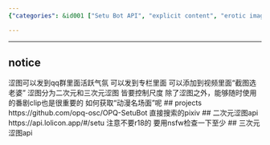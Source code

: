 ```yaml
---
{"categories": &id001 ["Setu Bot API", "explicit content", "erotic images", "anime clips", "QQ groups", "personal columns", "NSFW"], "category": "API", "date": "2022-09-25 09:12:30", "description": "This article discusses the Setu Bot API, which enables sharing of explicit content such as erotic images and anime clips. The bot supports posting in QQ groups, personal columns, and adding to videos. It handles both second-hand and third-hand explicit images with adjustable content scale. Users are advised against using R18 content and to be cautious about NSFW content.", "tags": *id001, "title": "涩图api setu bot"}

---
```


------
## notice
涩图可以发到qq群里面活跃气氛 可以发到专栏里面 可以添加到视频里面“截图选老婆”
涩图分为二次元和三次元涩图 皆要控制尺度
除了涩图之外，能够随时使用的番剧clip也是很重要的 如何获取“动漫名场面”呢
## projects
https://github.com/opq-osc/OPQ-SetuBot 直接搜索的pixiv
## 二次元涩图api
https://api.lolicon.app/#/setu 注意不要r18的 要用nsfw检查一下至少
## 三次元涩图api
